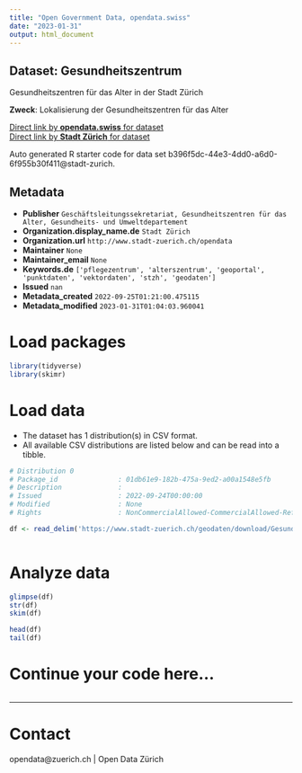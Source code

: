 ```yaml
---
title: "Open Government Data, opendata.swiss"
date: "2023-01-31"
output: html_document
---
```


## Dataset: Gesundheitszentrum

Gesundheitszentren für das Alter in der Stadt Zürich

**Zweck**: Lokalisierung der Gesundheitszentren für das Alter

[Direct link by **opendata.swiss** for dataset](https://opendata.swiss/de/dataset/gesundheitszentrum)<br>
[Direct link by **Stadt Zürich** for dataset](https://data.stadt-zuerich.ch/dataset/geo_gesundheitszentrum)

Auto generated R starter code for data set b396f5dc-44e3-4dd0-a6d0-6f955b30f411@stadt-zurich.

## Metadata

- **Publisher** `Geschäftsleitungssekretariat, Gesundheitszentren für das Alter, Gesundheits- und Umweltdepartement`
- **Organization.display_name.de** `Stadt Zürich`
- **Organization.url** `http://www.stadt-zuerich.ch/opendata`
- **Maintainer** `None`
- **Maintainer_email** `None`
- **Keywords.de** `['pflegezentrum', 'alterszentrum', 'geoportal', 'punktdaten', 'vektordaten', 'stzh', 'geodaten']`
- **Issued** `nan`
- **Metadata_created** `2022-09-25T01:21:00.475115`
- **Metadata_modified** `2023-01-31T01:04:03.960041`


# Load packages

```r

library(tidyverse)
library(skimr)

```

# Load data

-   The dataset has 1 distribution(s) in CSV format.
-   All available CSV distributions are listed below and can be read into a tibble.

```r

# Distribution 0
# Package_id               : 01db61e9-182b-475a-9ed2-a00a1548e5fb
# Description              : 
# Issued                   : 2022-09-24T00:00:00
# Modified                 : None
# Rights                   : NonCommercialAllowed-CommercialAllowed-ReferenceNotRequired

df <- read_delim('https://www.stadt-zuerich.ch/geodaten/download/Gesundheitszentrum?format=10008')



```

# Analyze data

```r

glimpse(df)
str(df)
skim(df)

head(df)
tail(df)

```

# Continue your code here...

```r

```

------------------------------------------------------------------------

# Contact

opendata@zuerich.ch | Open Data Zürich
